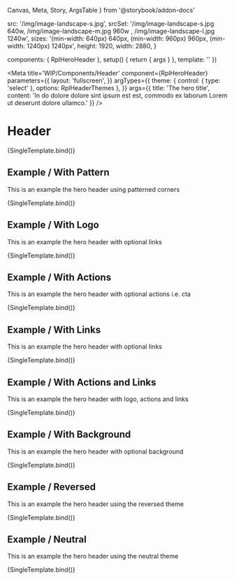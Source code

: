   Canvas,
  Meta,
  Story,
  ArgsTable
} from '@storybook/addon-docs'

  src: '/img/image-landscape-s.jpg',
  srcSet: '/img/image-landscape-s.jpg 640w, /img/image-landscape-m.jpg 960w , /img/image-landscape-l.jpg 1240w',
  sizes: '(min-width: 640px) 640px, (min-width: 960px) 960px, (min-width: 1240px) 1240px',
  height: 1920,
  width: 2880,
}

  components: { RplHeroHeader },
  setup() {
    return { args }
  },
  template: '<RplHeroHeader v-bind="args" />'
})

<Meta
  title='WIP/Components/Header'
  component={RplHeroHeader}
  parameters={{
    layout: 'fullscreen',
  }}
  argTypes={{
    theme: {
      control: { type: 'select' },
      options: RplHeaderThemes
    },
  }}
  args={{
    title: 'The hero title',
    content: 'In do dolore dolore sint ipsum est est, commodo ex laborum Lorem ut deserunt dolore ullamco.'
  }}
/>

# Header

<ArgsTable of={RplHeroHeader} />

<Canvas>
  <Story
    name='Hero'
    play={a11yStoryCheck}
    args={{
      cornerTop: '/img/hero-corner-top.png',
      cornerBottom: '/img/hero-corner-bottom.png'
    }}
  >
    {SingleTemplate.bind()}
  </Story>
</Canvas>

## Example / With Pattern

This is an example the hero header using patterned corners

<Canvas>
  <Story
    name='Hero/Pattern'
    play={a11yStoryCheck}
    args={{
      cornerTop: true,
      cornerBottom: true
    }}
  >
    {SingleTemplate.bind()}
  </Story>
</Canvas>

## Example / With Logo

This is an example the hero header with optional links

<Canvas>
  <Story
    name='Hero/Logo'
    play={a11yStoryCheck}
    args={{
      logo: svgPlaceholder({ width: 300, height: 200 })
    }}
  >
    {SingleTemplate.bind()}
  </Story>
</Canvas>

## Example / With Actions

This is an example the hero header with optional actions i.e. cta

<Canvas>
  <Story
    name='Hero/Actions'
    play={a11yStoryCheck}
    args={{
      primaryAction: { text: 'Primary action', url: '#primary' },
      secondaryAction: { title: 'Want to know more', text: 'Secondary action', url: '#secondary' },
    }}
  >
    {SingleTemplate.bind()}
  </Story>
</Canvas>

## Example / With Links

This is an example the hero header with optional links

<Canvas>
  <Story
    name='Hero/Links'
    play={a11yStoryCheck}
    args={{
      links: {
        title: 'Want to know more',
        items: [
          {text: 'First links', url: '#first', icon: 'icon-arrow-right'},
          {text: 'Second link', url: '#second', icon: 'icon-arrow-right'},
          {text: 'A third link', url: '#third', icon: 'icon-arrow-right'},
        ]
      }
    }}
  >
    {SingleTemplate.bind()}
  </Story>
</Canvas>

## Example / With Actions and Links

This is an example the hero header with logo, actions and links

<Canvas>
  <Story
    name='Hero/Actions & Links'
    play={a11yStoryCheck}
    args={{
      primaryAction: { text: 'Primary action', url: '#primary' },
      secondaryAction: { title: 'Want to know more', text: 'Secondary action', url: '#secondary' },
      links: {
        title: 'Want to know more',
        more: { text: 'See more', url: '#more' },
        items: [
          {text: 'First links', url: '#first', icon: 'icon-arrow-right'},
          {text: 'Second link', url: '#second', icon: 'icon-arrow-right'},
          {text: 'A third link', url: '#third', icon: 'icon-arrow-right'},
          {text: 'And a forth link', url: '#forth', icon: 'icon-arrow-right'}
        ]
      }
    }}
  >
    {SingleTemplate.bind()}
  </Story>
</Canvas>

## Example / With Background

This is an example the hero header with optional background

<Canvas>
  <Story
    name='Hero/Background'
    play={a11yStoryCheck}
    args={{
      background: {
        src: '/img/image-light.jpg',
      }
    }}
  >
    {SingleTemplate.bind()}
  </Story>
</Canvas>

## Example / Reversed

This is an example the hero header using the reversed theme

<Canvas>
  <Story
    name='Hero/Reversed'
    play={a11yStoryCheck}
    args={{
      theme: 'reverse',
      background: backgroundSample
    }}
  >
    {SingleTemplate.bind()}
  </Story>
</Canvas>

## Example / Neutral

This is an example the hero header using the neutral theme

<Canvas>
  <Story
    name='Hero/Neutral'
    play={a11yStoryCheck}
    args={{
      theme: 'neutral',
      title: 'A longer hero title, over several lines',
      background: backgroundSample
    }}
  >
    {SingleTemplate.bind()}
  </Story>
</Canvas>
